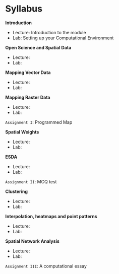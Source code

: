 # Syllabus {.unnumbered}

**Introduction**

-   Lecture: Introduction to the module
-   Lab: Setting up your Computational Environment

**Open Science and Spatial Data**

-   Lecture: 
-   Lab: 

**Mapping Vector Data**

-   Lecture: 
-   Lab: 

**Mapping Raster Data**

-   Lecture: 
-   Lab: 

`Assignment I`: Programmed Map

**Spatial Weights**

-   Lecture: 
-   Lab: 

**ESDA**

-   Lecture: 
-   Lab: 

`Assignment II`: MCQ test

**Clustering**

-   Lecture: 
-   Lab: 

**Interpolation, heatmaps and point patterns**

-   Lecture: 
-   Lab: 

**Spatial Network Analysis**

-   Lecture: 
-   Lab:

`Assignment III`: A computational essay
